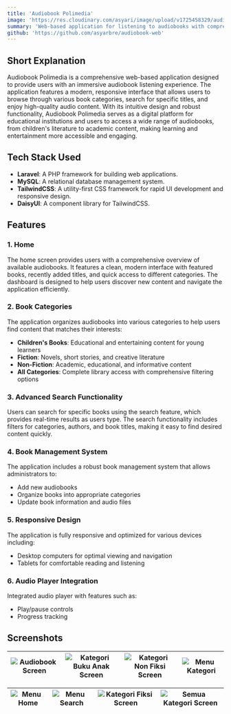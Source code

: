 ```yaml
---
title: 'Audiobook Polimedia'
image: 'https://res.cloudinary.com/asyari/image/upload/v1725458329/audiobook_jv5ebf.png'
summary: 'Web-based application for listening to audiobooks with comprehensive book management and user-friendly interface'
github: 'https://github.com/asyarbre/audiobook-web'
---
```


## Short Explanation

Audiobook Polimedia is a comprehensive web-based application designed to provide users with an immersive audiobook listening experience. The application features a modern, responsive interface that allows users to browse through various book categories, search for specific titles, and enjoy high-quality audio content. With its intuitive design and robust functionality, Audiobook Polimedia serves as a digital platform for educational institutions and users to access a wide range of audiobooks, from children's literature to academic content, making learning and entertainment more accessible and engaging.

## Tech Stack Used

- **Laravel**: A PHP framework for building web applications.
- **MySQL**: A relational database management system.
- **TailwindCSS**: A utility-first CSS framework for rapid UI development and responsive design.
- **DaisyUI**: A component library for TailwindCSS.

## Features

### 1. Home

The home screen provides users with a comprehensive overview of available audiobooks. It features a clean, modern interface with featured books, recently added titles, and quick access to different categories. The dashboard is designed to help users discover new content and navigate the application efficiently.

### 2. Book Categories

The application organizes audiobooks into various categories to help users find content that matches their interests:
- **Children's Books**: Educational and entertaining content for young learners
- **Fiction**: Novels, short stories, and creative literature
- **Non-Fiction**: Academic, educational, and informative content
- **All Categories**: Complete library access with comprehensive filtering options

### 3. Advanced Search Functionality

Users can search for specific books using the search feature, which provides real-time results as users type. The search functionality includes filters for categories, authors, and book titles, making it easy to find desired content quickly.

### 4. Book Management System

The application includes a robust book management system that allows administrators to:
- Add new audiobooks
- Organize books into appropriate categories
- Update book information and audio files

### 5. Responsive Design

The application is fully responsive and optimized for various devices including:
- Desktop computers for optimal viewing and navigation
- Tablets for comfortable reading and listening

### 6. Audio Player Integration

Integrated audio player with features such as:
- Play/pause controls
- Progress tracking

## Screenshots

| ![Audiobook Screen](https://res.cloudinary.com/asyari/image/upload/v1725525868/Audiobook_Screen_s9ebex.jpg) | ![Kategori Buku Anak Screen](https://res.cloudinary.com/asyari/image/upload/v1725526565/Kategori_Buku_Anak_Screen_ojlazy.jpg) | ![Kategori Non Fiksi Screen](https://res.cloudinary.com/asyari/image/upload/v1725526565/Kategori_Non_Fiksi_Screen_chzwsv.jpg) | ![Menu Kategori](https://res.cloudinary.com/asyari/image/upload/v1725526565/Menu_Kategori_cmmjrw.jpg) |
| :---------------------------------------------------------------------------------------------------------: | :---------------------------------------------------------------------------------------------------------------------------: | :---------------------------------------------------------------------------------------------------------------------------: | :---------------------------------------------------------------------------------------------------: |

| ![Menu Home](https://res.cloudinary.com/asyari/image/upload/v1725526565/Menu_Home_spouwo.jpg) | ![Menu Search](https://res.cloudinary.com/asyari/image/upload/v1725526566/Menu_Search_e1ttgd.jpg) | ![Kategori Fiksi Screen](https://res.cloudinary.com/asyari/image/upload/v1725526566/Kategori_FIksi_Screen_khmjwu.jpg) | ![Semua Kategori Screen](https://res.cloudinary.com/asyari/image/upload/v1725526567/Semua_Kategori_Screen_xynjnj.jpg) |
| :-------------------------------------------------------------------------------------------: | :-----------------------------------------------------------------------------------------------: | :-------------------------------------------------------------------------------------------------------------------: | :-------------------------------------------------------------------------------------------------------------------: |
